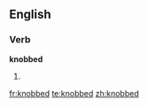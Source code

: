 ==English==

===Verb===
'''knobbed'''

# {{present participle of|knob}}

[[fr:knobbed]]
[[te:knobbed]]
[[zh:knobbed]]